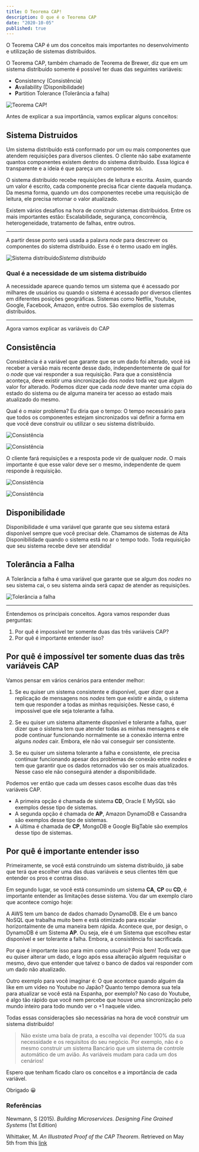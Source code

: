 ```yaml
---
title: O Teorema CAP!
description: O que é o Teorema CAP
date: "2020-10-05"
published: true
---
```


O Teorema CAP é um dos conceitos mais importantes no desenvolvimento e utilização de sistemas distribuídos.

O Teorema CAP, também chamado de Teorema de Brewer, diz que em um sistema distribuído somente é possível ter duas das seguintes variáveis:

- **C**onsistency (Consistência)
- **A**vailability (Disponibilidade)
- **P**artition Tolerance (Tolerância a falha)

![Teorema CAP!](/assets/cap_theorem.png)

Antes de explicar a sua importância, vamos explicar alguns conceitos:

## Sistema Distruidos

Um sistema distribuído está conformado por um ou mais componentes que atendem requisições para diversos clientes. O cliente não sabe exatamente quantos componentes existem dentro do sistema distribuído. Essa lógica é transparente e a ideia é que pareça um componente só.

O sistema distribuído recebe requisições de leitura e escrita. Assim, quando um valor é escrito, cada componente precisa ficar ciente daquela mudança. Da mesma forma, quando um dos componentes recebe uma requisição de leitura, ele precisa retornar o valor atualizado.

Existem vários desafios na hora de construir sistemas distribuidos. Entre os mais importantes estão: Escalabilidade, segurança, concorrência, heterogeneidade, tratamento de falhas, entre outros.

---

A partir desse ponto será usada a palavra _node_ para descrever os componentes do sistema distribuído. Esse é o termo usado em inglês.

![Sistema distribuído](/assets/distributed_sys.png)_Sistema distribuído_

### Qual é a necessidade de um sistema distribuído

A necessidade aparece quando temos um sistema que é acessado por milhares de usuários ou quando o sistema é acessado por diversos clientes em diferentes posições geográficas. Sistemas como Netflix, Youtube, Google, Facebook, Amazon, entre outros. São exemplos de sistemas distribuídos.

---

Agora vamos explicar as variáveis do CAP

## Consistência

Consistência é a variável que garante que se um dado foi alterado, você irá receber a versão mais recente desse dado, independentemente de qual for o _node_ que vai responder a sua requisição.
Para que a consistência aconteça, deve existir uma sincronização dos _nodes_ toda vez que algum valor for alterado. Podemos dizer que cada _node_ deve manter uma cópia do estado do sistema ou de alguma maneira ter acesso ao estado mais atualizado do mesmo.

Qual é o maior problema? Eu diria que o tempo: O tempo necessário para que todos os componentes estejam sincronizados vai definir a forma em que você deve construir ou utilizar o seu sistema distribuído.

![Consistência](https://www.juanrivillas.com/assets/consistency_1.png)

![Consistência](https://www.juanrivillas.com/assets/consistency_2.png)

O cliente fará requisições e a resposta pode vir de qualquer _node_. O mais importante é que esse valor deve ser o mesmo, independente de quem responde à requisição.

![Consistência](https://www.juanrivillas.com/assets/consistency_3.png)

![Consistência](https://www.juanrivillas.com/assets/consistency_4.png)

## Disponibilidade

Disponibilidade é uma variável que garante que seu sistema estará disponível sempre que você precisar dele. Chamamos de sistemas de Alta Disponibilidade quando o sistema está no ar o tempo todo. Toda requisição que seu sistema recebe deve ser atendida!

## Tolerância a Falha

A Tolerância a falha é uma variável que garante que se algum dos _nodes_ no seu sistema cai, o seu sistema ainda será capaz de atender as requisições.

![Tolerância a falha](https://www.juanrivillas.com/assets/partition_tolerance.png)

---

Entendemos os principais conceitos. Agora vamos responder duas perguntas:

1. Por quê é impossível ter somente duas das três variáveis CAP?
2. Por quê é importante entender isso?

## Por quê é impossível ter somente duas das três variáveis CAP

Vamos pensar em vários cenários para entender melhor:

1. Se eu quiser um sistema consistente e disponível, quer dizer que a replicação de mensagens nos _nodes_ tem que existir e ainda, o sistema tem que responder a todas as minhas requisições. Nesse caso, é impossível que ele seja tolerante a falha.

2. Se eu quiser um sistema altamente disponível e tolerante a falha, quer dizer que o sistema tem que atender todas as minhas mensagens e ele pode continuar funcionando normalmente se a conexão interna entre alguns _nodes_ cair. Embora, ele não vai conseguir ser consistente.

3. Se eu quiser um sistema tolerante a falha e consistente, ele precisa continuar funcionando apesar dos problemas de conexão entre _nodes_ e tem que garantir que os dados retornados vão ser os mais atualizados. Nesse caso ele não conseguirá atender a disponibilidade.

Podemos ver então que cada um desses casos escolhe duas das três variáveis CAP.

- A primeira opção é chamada de sistema **CD**, Oracle E MySQL são exemplos desse tipo de sistemas.
- A segunda opção é chamada de **AP**, Amazon DynamoDB e Cassandra são exemplos desse tipo de sistemas.
- A última é chamada de **CP**, MongoDB e Google BigTable são exemplos desse tipo de sistemas.

## Por quê é importante entender isso

Primeiramente, se você está construindo um sistema distribuído, já sabe que terá que escolher uma das duas variáveis e seus clientes têm que entender os pros e contras disso.

Em segundo lugar, se você está consumindo um sistema **CA**, **CP** ou **CD**, é importante entender as limitações desse sistema. Vou dar um exemplo claro que acontece comigo hoje:

A AWS tem um banco de dados chamado DynamoDB. Ele é um banco NoSQL que trabalha muito bem e está otimizado para escalar horizontalmente de uma maneira bem rápida. Acontece que, por design, o DynamoDB é um Sistema **AP**. Ou seja, ele é um Sistema que escolheu estar disponível e ser tolerante a falha. Embora, a consistência foi sacrificada.

Por que é importante isso para mim como usuário? Pois bem! Toda vez que eu quiser alterar um dado, e logo após essa alteração alguém requisitar o mesmo, devo que entender que talvez o banco de dados vai responder com um dado não atualizado.

Outro exemplo para você imaginar é: O que acontece quando alguém da like em um video no Youtube no Japão? Quanto tempo demora sua tela para atualizar se você está na Espanha, por exemplo? No caso do Youtube, é algo tão rápido que você nem percebe que houve uma sincronização pelo mundo inteiro para todo mundo ver o +1 naquele video.

Todas essas considerações são necessárias na hora de você construir um sistema distribuído!

> Não existe uma bala de prata, a escolha vai depender 100% da sua necessidade e os requisitos do seu negócio. Por exemplo, não é o mesmo construir um sistema Bancário que um sistema de controle automático de um avião. As variáveis mudam para cada um dos cenários!

Espero que tenham ficado claro os conceitos e a importância de cada variável.

Obrigado 😀

### Referências

Newmann, S (2015). _Building Microservices. Designing Fine Grained Systems_ (1st Edition)

Whittaker, M. _An Illustrated Proof of the CAP Theorem_. Retrieved on May 5th from this [link](https://mwhittaker.github.io/blog/an_illustrated_proof_of_the_cap_theorem/)
